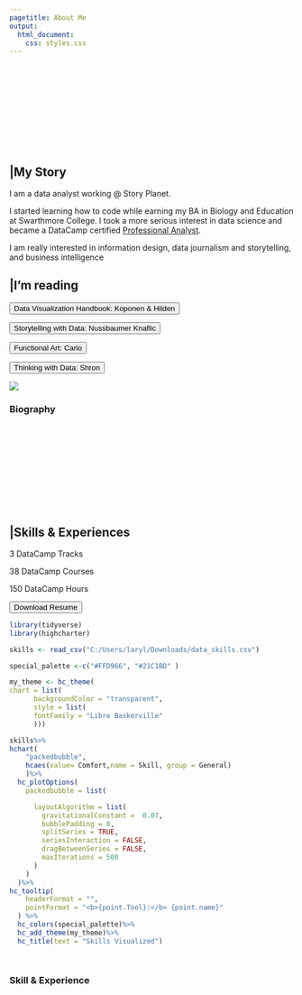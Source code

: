 ```yaml
---
pagetitle: About Me
output:
  html_document:
    css: styles.css
---
```


<link id="theme-style" rel= "stylesheet" href="light.css">
<div class = "overall-container c-bio">
<section class= "container about bio-section">

<div class="bar-animation-container">
<svg class="svg6">
<rect class = "one" ></rect>
<rect class = "two"></rect>
<rect class = "three"></rect>
</svg>
</div>

<div class="bio-container">
<h2 class= "about-header"> |My Story</h2>
<p  class= "normal-text">I am a data analyst working @ Story Planet.</p>

<p class= "normal-text">I started learning how to code while earning my BA in Biology and Education at Swarthmore College. I took a more serious interest in data science and became a DataCamp certified <a href= "https://www.datacamp.com/certificate/DA0022682718788"><span class= "bolded-text"> Professional Analyst</span></a>.</p>

<p  class= "normal-text">I am really interested in information design, data journalism and storytelling, and business intelligence</p>


<div class= "divider"></div>
<h2  class= "about-header"> |I'm reading</h2>
<div class= "button-holder2">
<form action= "https://www.amazon.com/Data-Visualization-Handbook-Hilden-Koponen/dp/9526074491/ref=sr_1_1?crid=3VCB9B0AF4BV7&keywords=data+visualization+handbook+koponen&qid=1674098448&sprefix=data+visualization+handb%2Caps%2C78&sr=8-1"><button>Data Visualization Handbook: Koponen & Hilden</button></form>
<form action= "https://www.amazon.com/Storytelling-Data-Visualization-Business-Professionals/dp/1119002257/ref=sr_1_1?crid=KH2AUI2LVFD3&keywords=storytelling+with+data&qid=1674098542&sprefix=storytelling%2Caps%2C86&sr=8-1"><button>Storytelling with Data: Nussbaumer Knaflic</button></form>
<form action= "https://www.amazon.com/Functional-Art-introduction-information-visualization-ebook/dp/B0091SXDOM/ref=tmm_kin_swatch_0?_encoding=UTF8&qid=1668779647&sr=8-1"><button>Functional Art: Cario</button></form>
<form action= "https://www.amazon.com/Thinking-Data-Turn-Information-Insights/dp/1449362931/ref=sr_1_1?crid=3STA24W8RXVUU&keywords=thinking+with+data&qid=1674098594&sprefix=thinking+with+dat%2Caps%2C86&sr=8-1"><button>Thinking with Data: Shron</button></form>
</div>

</div>




<div class= "page-design-container about-cont">
<picture><img class= "pic cedric-pic" src="imgs/cedric_pic4.png"></picture>
<div class= "bio-icons">
<a href="https://github.com/larylc"><i class="fab fa-github social3"></i></a>
<a href="https://www.linkedin.com/in/cedriclary/"><i class="fab fa-linkedin social3"></i></a>
<a href="https://public.tableau.com/app/profile/cedric.lary"><i class="fas fa-link social3"></i></a>
</div>
<div class = "page-design-holder">
<div class= "page-design-line"></div>
<h3 class= "page-design-info bio-info">Biography</h3>
</div>
</div>

</section> 




<section class= "container about skill-section">
<div class="bar-animation-container">
<svg class="svg7">
<rect class = "one" ></rect>
<rect class = "two"></rect>
<rect class = "three"></rect>
</svg>
</div>

<div class= "skill-container">
<h2 class= "about-header"> |Skills & Experiences</h2>
<div class= "class-stat-holder">
<p><span class= "stat-num">3</span> <span class= "stat-text"> DataCamp Tracks</span></p>
<p><span class= "stat-num">38</span><span class= "stat-text"> DataCamp Courses</span></p>
<p><span class= "stat-num">150</span><span class= "stat-text"> DataCamp Hours</span></p>
</div>

<a class="download-link" href="imgs/resume.pdf"><button class= "resume-button"><i class="fas fa-download"></i>Download Resume</button></a>


```r


library(tidyverse)
library(highcharter)

skills <- read_csv("C:/Users/laryl/Downloads/data_skills.csv")

special_palette <-c("#FFD966", "#21C1BD" )

my_theme <- hc_theme(
chart = list(
      backgroundColor = "transparent",
      style = list(
      fontFamily = "Libre Baskerville"
      )))

skills%>%
hchart(
    "packedbubble", 
    hcaes(value= Comfort,name = Skill, group = General)
    )%>%
  hc_plotOptions(
    packedbubble = list(

      layoutAlgorithm = list(
        gravitationalConstant =  0.07,
        bubblePadding = 8,
        splitSeries = TRUE,
        seriesInteraction = FALSE,
        dragBetweenSeries = FALSE,
        maxIterations = 500
      )
    )
  )%>%
hc_tooltip(
    headerFormat = "",
    pointFormat = "<b>{point.Tool}:</b> {point.name}"
  ) %>%
  hc_colors(special_palette)%>%
  hc_add_theme(my_theme)%>%
  hc_title(text = "Skills Visualized")




````


</div>


<div class= "page-design-container">
<div class = "page-design-holder">
<div class= "page-design-line"></div>
<h3 class= "page-design-info skill-experience-info">Skill & Experience</h3>
</div>
</div>

</section> 

</div>






<script src="https://d3js.org/d3.v6.min.js"></script>
<script src="./script.js" defer></script>